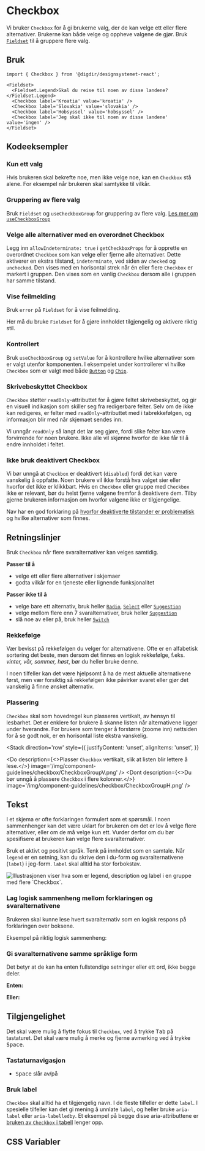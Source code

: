 
<Meta of={CheckboxStories} />

# Checkbox

Vi bruker `Checkbox` for å gi brukerne valg, der de kan velge ett eller flere alternativer. Brukerne kan både velge og oppheve valgene de gjør. Bruk [`Fieldset`](#fieldset) til å gruppere flere valg.

<Primary />
<Controls />

## Bruk

```tsx
import { Checkbox } from '@digdir/designsystemet-react';

<Fieldset>
  <Fieldset.Legend>Skal du reise til noen av disse landene?</Fieldset.Legend>
  <Checkbox label='Kroatia' value='kroatia' />
  <Checkbox label='Slovakia' value='slovakia' />
  <Checkbox label='Hobsyssel' value='hobsyssel' />
  <Checkbox label='Jeg skal ikke til noen av disse landene' value='ingen' />
</Fieldset>
```

## Kodeeksempler

### Kun ett valg

Hvis brukeren skal bekrefte noe, men ikke velge noe, kan en `Checkbox` stå alene. For eksempel når brukeren skal samtykke til vilkår.

<Canvas of={CheckboxStories.OneOption} />

### Gruppering av flere valg

Bruk `Fieldset` og `useCheckboxGroup` for gruppering av flere valg. [Les mer om `useCheckboxGroup`](/docs/utilities-usecheckboxgroup--docs)

<Canvas of={CheckboxStories.Group} />

### Velge alle alternativer med en overordnet Checkbox

Legg inn `allowIndeterminate: true` i `getCheckboxProps` for å opprette en overordnet `Checkbox` som kan velge eller fjerne alle alternativer. Dette aktiverer en ekstra tilstand, `indeterminate`, ved siden av `checked` og `unchecked`. Den vises med en horisontal strek når én eller flere `Checkbox` er markert i gruppen. Den vises som en vanlig `Checkbox` dersom alle i gruppen har samme tilstand.

<Canvas of={CheckboxStories.InTable} />

### Vise feilmelding

Bruk `error` på `Fieldset` for å vise feilmelding.

Her må du bruke `Fieldset` for å gjøre innholdet tilgjengelig og aktivere riktig stil.

<Canvas of={CheckboxStories.WithError} />

### Kontrollert

Bruk `useCheckboxGroup` og `setValue` for å kontrollere hvilke alternativer som er valgt utenfor komponenten.
I eksempelet under kontrollerer vi hvilke `Checkbox` som er valgt med både [`Button`](/docs/komponenter-button--docs) og [`Chip`](/docs/komponenter-chip--docs).

<Canvas of={CheckboxStories.Controlled} />

### Skrivebeskyttet Checkbox

`Checkbox` støtter `readOnly`-attributtet for å gjøre feltet skrivebeskyttet, og gir en visuell indikasjon
som skiller seg fra redigerbare felter.
Selv om de ikke kan redigeres, er felter med `readOnly`-attributtet med i tabrekkefølgen, og informasjon blir
med når skjemaet sendes inn.

Vi unngår `readOnly` så langt det lar seg gjøre, fordi slike felter kan være forvirrende for noen brukere.
Ikke alle vil skjønne hvorfor de ikke får til å endre innholdet i feltet.

<Canvas of={CheckboxStories.ReadOnly} />

### Ikke bruk deaktivert Checkbox

Vi bør unngå at `Checkbox` er deaktivert (`disabled`) fordi det kan være vanskelig å oppfatte. Noen brukere vil ikke forstå hva valget sier eller hvorfor det ikke er klikkbart. Hvis en `Checkbox` eller gruppe med `Checkbox` ikke er relevant, bør du helst fjerne valgene fremfor å deaktivere dem. Tilby gjerne brukeren informasjon om hvorfor valgene ikke er tilgjengelige.

Nav har en god forklaring på [hvorfor deaktiverte tilstander er problematisk](https://aksel.nav.no/god-praksis/artikler/deaktiverte-tilstander) og hvilke alternativer som finnes.

<Canvas of={CheckboxStories.Disabled} />

## Retningslinjer
Bruk `Checkbox` når flere svaralternativer kan velges samtidig.

**Passer til å**

- velge ett eller flere alternativer i skjemaer
- godta vilkår for en tjeneste eller lignende funksjonalitet

**Passer ikke til å**

- velge bare ett alternativ, bruk heller [`Radio`](/docs/komponenter-radio--docs), [`Select`](/docs/komponenter-select--docs) eller [`Suggestion`](/docs/komponenter-suggestion--docs)
- velge mellom flere enn 7 svaralternativer, bruk heller [`Suggestion`](/docs/komponenter-suggestion--docs)
- slå noe av eller på, bruk heller [`Switch`](/docs/komponenter-switch--docs)


### Rekkefølge

Vær bevisst på rekkefølgen du velger for alternativene. Ofte er en alfabetisk sortering det beste, men dersom det finnes en logisk rekkefølge, f.eks. _vinter, vår, sommer, høst_, bør du
heller bruke denne.

I noen tilfeller kan det være hjelpsomt å ha de mest aktuelle alternativene først, men vær forsiktig så rekkefølgen ikke påvirker svaret eller gjør det vanskelig å finne ønsket alternativ.

### Plassering

`Checkbox` skal som hovedregel kun plasseres vertikalt, av hensyn
til lesbarhet. Det er enklere for brukere å skanne listen når alternativene ligger
under hverandre. For brukere som trenger å forstørre (zoome inn) nettsiden for å
se godt nok, er en horisontal liste ekstra vanskelig.

<Stack
  direction='row'
  style={{
    justifyContent: 'unset',
    alignItems: 'unset',
  }}
>
  <Do
    description={<>Plasser <code>Checkbox</code> vertikalt, slik at listen blir lettere å lese.</>}
    image='/img/component-guidelines/checkbox/CheckboxGroupV.png'
  />
  <Dont
    description={<>Du bør unngå å plassere <code>Checkbox</code> i flere kolonner.</>}
    image='/img/component-guidelines/checkbox/CheckboxGroupH.png'
  />
</Stack>

## Tekst 

I et skjema er ofte forklaringen formulert som et spørsmål. I noen sammenhenger kan det være uklart for brukeren om det er lov å velge flere alternativer, eller om de må velge kun ett. Vurder derfor om du bør spesifisere at brukeren kan velge flere svaralternativer.

Bruk et aktivt og positivt språk. Tenk på innholdet som en samtale. Når `legend`
er en setning, kan du skrive den i du-form og svaralternativene (`label`) i jeg-form. `label` skal alltid ha stor forbokstav.

<img
  src='/img/component-guidelines/checkbox/checkbox-anatomy.png'
  alt='Illustrasjonen viser hva som er legend, description og label i en gruppe med flere `Checkbox`.'
/>

### Lag logisk sammenheng mellom forklaringen og svaralternativene

Brukeren skal kunne lese hvert svaralternativ som en logisk respons på forklaringen over boksene.

Eksempel på riktig logisk sammenheng:

<Canvas of={CheckboxStories.ContentEx1} />

### Gi svaralternativene samme språklige form

Det betyr at de kan ha enten fullstendige setninger eller ett ord, ikke begge deler.

**Enten:**

<Canvas of={CheckboxStories.ContentEx2} />

**Eller:**

<Canvas of={CheckboxStories.ContentEx3} />

## Tilgjengelighet

Det skal være mulig å flytte fokus til `Checkbox`, ved å trykke <kbd>Tab</kbd> på tastaturet. Det skal være mulig å merke og fjerne avmerking ved å trykke <kbd>Space</kbd>.

### Tastaturnavigasjon
* <kbd>Space</kbd> slår av/på

### Bruk label

`Checkbox` skal alltid ha et tilgjengelig navn. I de fleste tilfeller er dette `label`. I spesielle tilfeller kan det gi mening å unnlate `label`, og heller bruke `aria-label` eller `aria-labelledby`. Et eksempel på begge disse aria-attributtene er [bruken av `Checkbox` i tabell](#velge-alle-alternativer-med-en-overordnet-checkbox) lenger opp.

## CSS Variabler

<CssVariables css={css} />


